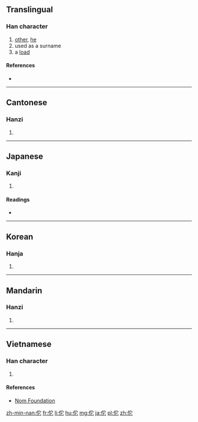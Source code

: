 ==Translingual==

===Han character===
{{Han char|rn=9|rad=人|as=05|sn=7|four=2321<sub>1</sub>|canj=人十心 (OJP)|ids=⿰[[亻]][[它]]}}

# [[other]], [[he]]
# used as a surname
# a [[load]]

====References====
* {{Han ref|kx=0098.170|dkj=00513|dj=0208.070|hdz=10139.030|uh=4F57|ud=20311|bh=A6EF|bd=42735}}

----

==Cantonese==

===Hanzi===
{{yue-hanzi|jyut=|y=ta4}}

# {{defn|lang=yue|sort=人05}}

----

==Japanese==

===Kanji===
{{ja-kanji|grade=|rs=人05}}

# {{defn|lang=ja|sort=人05}}

====Readings====
* {{ja-readings|on=[[た]] (ta)|kun=[[ほか]] (hoka), [[わびる]] (wabiru)}}

----

==Korean==

===Hanja===
{{ko-hanja|hangeul=타|rv=ta|mr=t'a}}

# {{defn|lang=ko|sort=人05}}

----

==Mandarin==

===Hanzi===
{{cmn-hanzi|pin=[[tuō]] ([[tuo1]])|wg=t'o<sup>1</sup>}}

# {{defn|lang=cmn|sort=人05}}

----

==Vietnamese==

===Han character===
{{vi-hantu|[[đà]]|rs=人05}}

# {{defn|lang=vi|sort=人05}}

====References====
*[http://nomfoundation.org/common/nom_details.php?codepoint=4f57 Nom Foundation]

[[zh-min-nan:佗]]
[[fr:佗]]
[[li:佗]]
[[hu:佗]]
[[mg:佗]]
[[ja:佗]]
[[pl:佗]]
[[zh:佗]]